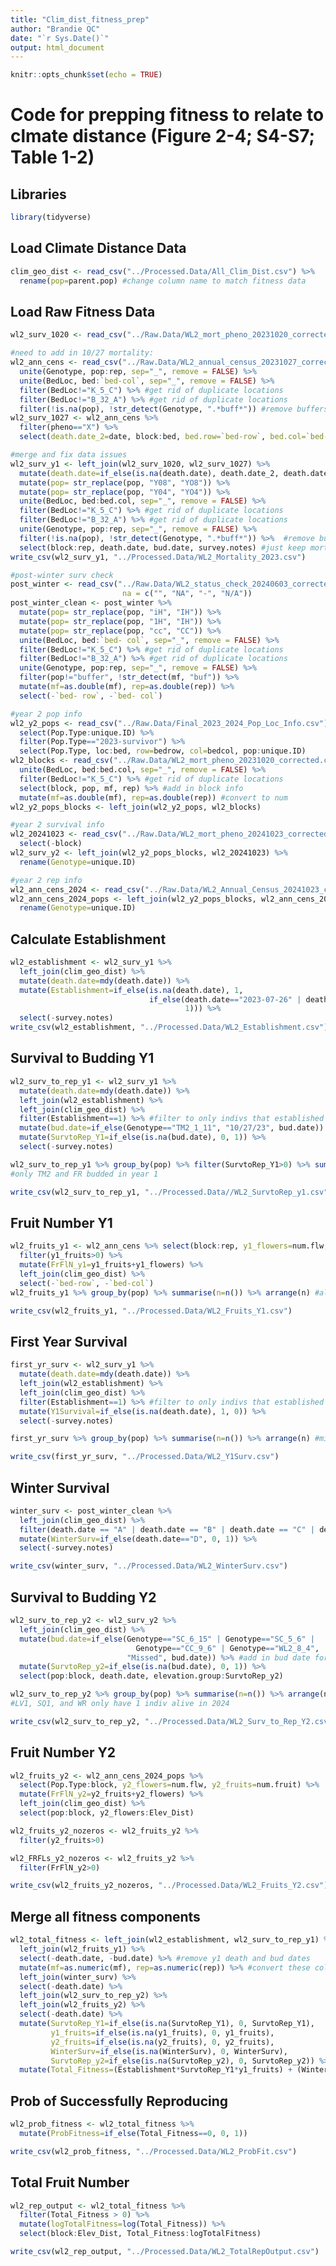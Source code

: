 ```yaml
---
title: "Clim_dist_fitness_prep"
author: "Brandie QC"
date: "`r Sys.Date()`"
output: html_document
---
```


```r
knitr::opts_chunk$set(echo = TRUE)
```

# Code for prepping fitness to relate to clmate distance (Figure 2-4; S4-S7; Table 1-2)

## Libraries
```r
library(tidyverse)
```

## Load Climate Distance Data
```r
clim_geo_dist <- read_csv("../Processed.Data/All_Clim_Dist.csv") %>% 
  rename(pop=parent.pop) #change column name to match fitness data 
```

## Load Raw Fitness Data
```r
wl2_surv_1020 <- read_csv("../Raw.Data/WL2_mort_pheno_20231020_corrected.csv") 

#need to add in 10/27 mortality:
wl2_ann_cens <- read_csv("../Raw.Data/WL2_annual_census_20231027_corrected.csv") %>% 
  unite(Genotype, pop:rep, sep="_", remove = FALSE) %>% 
  unite(BedLoc, bed:`bed-col`, sep="_", remove = FALSE) %>% 
  filter(BedLoc!="K_5_C") %>% #get rid of duplicate locations
  filter(BedLoc!="B_32_A") %>% #get rid of duplicate locations
  filter(!is.na(pop), !str_detect(Genotype, ".*buff*")) #remove buffers 
wl2_surv_1027 <- wl2_ann_cens %>% 
  filter(pheno=="X") %>% 
  select(death.date_2=date, block:bed, bed.row=`bed-row`, bed.col=`bed-col`, pop:rep) #add in 10/27 death dates

#merge and fix data issues 
wl2_surv_y1 <- left_join(wl2_surv_1020, wl2_surv_1027) %>% 
  mutate(death.date=if_else(is.na(death.date), death.date_2, death.date)) %>% 
  mutate(pop= str_replace(pop, "Y08", "YO8")) %>% 
  mutate(pop= str_replace(pop, "Y04", "YO4")) %>% 
  unite(BedLoc, bed:bed.col, sep="_", remove = FALSE) %>% 
  filter(BedLoc!="K_5_C") %>% #get rid of duplicate locations
  filter(BedLoc!="B_32_A") %>% #get rid of duplicate locations
  unite(Genotype, pop:rep, sep="_", remove = FALSE) %>% 
  filter(!is.na(pop), !str_detect(Genotype, ".*buff*")) %>%  #remove buffers 
  select(block:rep, death.date, bud.date, survey.notes) #just keep mortality and budding info 
write_csv(wl2_surv_y1, "../Processed.Data/WL2_Mortality_2023.csv")
```

```r
#post-winter surv check 
post_winter <- read_csv("../Raw.Data/WL2_status_check_20240603_corrected.csv",
                         na = c("", "NA", "-", "N/A")) 
post_winter_clean <- post_winter %>% 
  mutate(pop= str_replace(pop, "iH", "IH")) %>% 
  mutate(pop= str_replace(pop, "1H", "IH")) %>% 
  mutate(pop= str_replace(pop, "cc", "CC")) %>% 
  unite(BedLoc, bed:`bed- col`, sep="_", remove = FALSE) %>% 
  filter(BedLoc!="K_5_C") %>% #get rid of duplicate locations
  filter(BedLoc!="B_32_A") %>% #get rid of duplicate locations
  unite(Genotype, pop:rep, sep="_", remove = FALSE) %>% 
  filter(pop!="buffer", !str_detect(mf, "buf")) %>% 
  mutate(mf=as.double(mf), rep=as.double(rep)) %>% 
  select(-`bed- row`, -`bed- col`)

#year 2 pop info 
wl2_y2_pops <- read_csv("../Raw.Data/Final_2023_2024_Pop_Loc_Info.csv") %>%
  select(Pop.Type:unique.ID) %>% 
  filter(Pop.Type=="2023-survivor") %>% 
  select(Pop.Type, loc:bed, row=bedrow, col=bedcol, pop:unique.ID)
wl2_blocks <- read_csv("../Raw.Data/WL2_mort_pheno_20231020_corrected.csv") %>% 
  unite(BedLoc, bed:bed.col, sep="_", remove = FALSE) %>% 
  filter(BedLoc!="K_5_C") %>% #get rid of duplicate locations
  select(block, pop, mf, rep) %>% #add in block info 
  mutate(mf=as.double(mf), rep=as.double(rep)) #convert to num
wl2_y2_pops_blocks <- left_join(wl2_y2_pops, wl2_blocks)

#year 2 survival info 
wl2_20241023 <- read_csv("../Raw.Data/WL2_mort_pheno_20241023_corrected.csv") %>% #note this has 2023 and 2024 plants
  select(-block)
wl2_surv_y2 <- left_join(wl2_y2_pops_blocks, wl2_20241023) %>%  
  rename(Genotype=unique.ID)

#year 2 rep info 
wl2_ann_cens_2024 <- read_csv("../Raw.Data/WL2_Annual_Census_20241023_corrected.csv")
wl2_ann_cens_2024_pops <- left_join(wl2_y2_pops_blocks, wl2_ann_cens_2024) %>%  
  rename(Genotype=unique.ID)
```

## Calculate Establishment
```r
wl2_establishment <- wl2_surv_y1 %>% 
  left_join(clim_geo_dist) %>% 
  mutate(death.date=mdy(death.date)) %>% 
  mutate(Establishment=if_else(is.na(death.date), 1,
                               if_else(death.date=="2023-07-26" | death.date=="2023-08-02" | death.date=="2023-08-09", 0,
                                       1))) %>% 
  select(-survey.notes)
write_csv(wl2_establishment, "../Processed.Data/WL2_Establishment.csv")
```

## Survival to Budding Y1
```r
wl2_surv_to_rep_y1 <- wl2_surv_y1 %>% 
  mutate(death.date=mdy(death.date)) %>% 
  left_join(wl2_establishment) %>% 
  left_join(clim_geo_dist) %>% 
  filter(Establishment==1) %>% #filter to only indivs that established 
  mutate(bud.date=if_else(Genotype=="TM2_1_11", "10/27/23", bud.date)) %>% #add in bud date for the plant that started budding the week of the annual census 
  mutate(SurvtoRep_Y1=if_else(is.na(bud.date), 0, 1)) %>% 
  select(-survey.notes)

wl2_surv_to_rep_y1 %>% group_by(pop) %>% filter(SurvtoRep_Y1>0) %>% summarise(n=n()) %>% arrange(n) 
#only TM2 and FR budded in year 1 

write_csv(wl2_surv_to_rep_y1, "../Processed.Data//WL2_SurvtoRep_y1.csv")
```

## Fruit Number Y1
```r
wl2_fruits_y1 <- wl2_ann_cens %>% select(block:rep, y1_flowers=num.flw, y1_fruits=num.fruit) %>% 
  filter(y1_fruits>0) %>% 
  mutate(FrFlN_y1=y1_fruits+y1_flowers) %>% 
  left_join(clim_geo_dist) %>% 
  select(-`bed-row`, -`bed-col`)
wl2_fruits_y1 %>% group_by(pop) %>% summarise(n=n()) %>% arrange(n) #all TM2

write_csv(wl2_fruits_y1, "../Processed.Data/WL2_Fruits_Y1.csv")
```

## First Year Survival
```r
first_yr_surv <- wl2_surv_y1 %>% 
  mutate(death.date=mdy(death.date)) %>% 
  left_join(wl2_establishment) %>% 
  left_join(clim_geo_dist) %>% 
  filter(Establishment==1) %>% #filter to only indivs that established 
  mutate(Y1Survival=if_else(is.na(death.date), 1, 0)) %>% 
  select(-survey.notes)

first_yr_surv %>% group_by(pop) %>% summarise(n=n()) %>% arrange(n) #min sample size = 4 

write_csv(first_yr_surv, "../Processed.Data/WL2_Y1Surv.csv")
```

## Winter Survival
```r
winter_surv <- post_winter_clean %>% 
  left_join(clim_geo_dist) %>% 
  filter(death.date == "A" | death.date == "B" | death.date == "C" | death.date == "D") %>% 
  mutate(WinterSurv=if_else(death.date=="D", 0, 1)) %>% 
  select(-survey.notes)

write_csv(winter_surv, "../Processed.Data/WL2_WinterSurv.csv")
```

## Survival to Budding Y2
```r
wl2_surv_to_rep_y2 <- wl2_surv_y2 %>% 
  left_join(clim_geo_dist) %>% 
  mutate(bud.date=if_else(Genotype=="SC_6_15" | Genotype=="SC_5_6" | 
                            Genotype=="CC_9_6" | Genotype=="WL2_8_4",
                          "Missed", bud.date)) %>% #add in bud date for plants with a later rep date 
  mutate(SurvtoRep_y2=if_else(is.na(bud.date), 0, 1)) %>% 
  select(pop:block, death.date, elevation.group:SurvtoRep_y2)

wl2_surv_to_rep_y2 %>% group_by(pop) %>% summarise(n=n()) %>% arrange(n)
#LV1, SQ1, and WR only have 1 indiv alive in 2024

write_csv(wl2_surv_to_rep_y2, "../Processed.Data/WL2_Surv_to_Rep_Y2.csv")
```

## Fruit Number Y2
```r
wl2_fruits_y2 <- wl2_ann_cens_2024_pops %>% 
  select(Pop.Type:block, y2_flowers=num.flw, y2_fruits=num.fruit) %>%
  mutate(FrFlN_y2=y2_fruits+y2_flowers) %>% 
  left_join(clim_geo_dist) %>% 
  select(pop:block, y2_flowers:Elev_Dist)

wl2_fruits_y2_nozeros <- wl2_fruits_y2 %>% 
  filter(y2_fruits>0)

wl2_FRFLs_y2_nozeros <- wl2_fruits_y2 %>% 
  filter(FrFlN_y2>0)

write_csv(wl2_fruits_y2_nozeros, "../Processed.Data/WL2_Fruits_Y2.csv")
```

## Merge all fitness components
```r
wl2_total_fitness <- left_join(wl2_establishment, wl2_surv_to_rep_y1) %>% 
  left_join(wl2_fruits_y1) %>% 
  select(-death.date, -bud.date) %>% #remove y1 death and bud dates 
  mutate(mf=as.numeric(mf), rep=as.numeric(rep)) %>% #convert these cols to numeric for merging 
  left_join(winter_surv) %>% 
  select(-death.date) %>% 
  left_join(wl2_surv_to_rep_y2) %>% 
  left_join(wl2_fruits_y2) %>% 
  select(-death.date) %>% 
  mutate(SurvtoRep_Y1=if_else(is.na(SurvtoRep_Y1), 0, SurvtoRep_Y1),
         y1_fruits=if_else(is.na(y1_fruits), 0, y1_fruits),
         y2_fruits=if_else(is.na(y2_fruits), 0, y2_fruits),
         WinterSurv=if_else(is.na(WinterSurv), 0, WinterSurv),
         SurvtoRep_y2=if_else(is.na(SurvtoRep_y2), 0, SurvtoRep_y2)) %>% 
  mutate(Total_Fitness=(Establishment*SurvtoRep_Y1*y1_fruits) + (WinterSurv*SurvtoRep_y2*y2_fruits))
```

## Prob of Successfully Reproducing
```r
wl2_prob_fitness <- wl2_total_fitness %>% 
  mutate(ProbFitness=if_else(Total_Fitness==0, 0, 1))

write_csv(wl2_prob_fitness, "../Processed.Data/WL2_ProbFit.csv")
```

## Total Fruit Number
```r
wl2_rep_output <- wl2_total_fitness %>% 
  filter(Total_Fitness > 0) %>% 
  mutate(logTotalFitness=log(Total_Fitness)) %>% 
  select(block:Elev_Dist, Total_Fitness:logTotalFitness)

write_csv(wl2_rep_output, "../Processed.Data/WL2_TotalRepOutput.csv")
```
